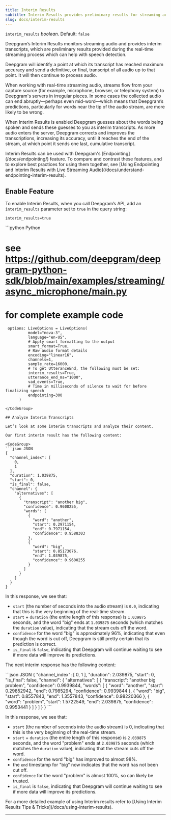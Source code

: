 ```yaml
---
title: Interim Results
subtitle: Interim Results provides preliminary results for streaming audio.
slug: docs/interim-results
---
```



`interim_results` *boolean*. Default: `false`

<div class="flex flex-row gap-2">
<Markdown src="../snippets/dep-pre-recorded.mdx" /> <Markdown src="../snippets/streaming.mdx" /> <Markdown src="../snippets/all-available-languages.mdx" />
</div>

Deepgram’s Interim Results monitors streaming audio and provides interim transcripts, which are preliminary results provided during the real-time streaming process which can help with speech detection.

Deepgram will identify a point at which its transcript has reached maximum accuracy and send a definitive, or final, transcript of all audio up to that point. It will then continue to process audio.

When working with real-time streaming audio, streams flow from your capture source (for example, microphone, browser, or telephony system) to Deepgram's servers in irregular pieces. In some cases the collected audio can end abruptly—perhaps even mid-word—which means that Deepgram’s predictions, particularly for words near the tip of the audio stream, are more likely to be wrong.

When Interim Results is enabled Deepgram guesses about the words being spoken and sends these guesses to you as interim transcripts. As more audio enters the server, Deepgram corrects and improves the transcriptions, increasing its accuracy, until it reaches the end of the stream, at which point it sends one last, cumulative transcript.

<Info>
  Interim Results can be used with Deepgram's [Endpointing](/docs/endpointing/) feature. To compare and contrast these features, and to explore best practices for using them together, see [Using Endpointing and Interim Results with Live Streaming Audio](/docs/understand-endpointing-interim-results).
</Info>

## Enable Feature

To enable Interim Results, when you call Deepgram’s API, add an `interim_results` parameter set to `true` in the query string:

`interim_results=true`

<CodeGroup>
  ```python Python

  # see https://github.com/deepgram/deepgram-python-sdk/blob/main/examples/streaming/async_microphone/main.py
  # for complete example code

     options: LiveOptions = LiveOptions(
              model="nova-3",
              language="en-US",
              # Apply smart formatting to the output
              smart_format=True,
              # Raw audio format details
              encoding="linear16",
              channels=1,
              sample_rate=16000,
              # To get UtteranceEnd, the following must be set:
              interim_results=True,
              utterance_end_ms="1000",
              vad_events=True,
              # Time in milliseconds of silence to wait for before finalizing speech
              endpointing=300
          )
  ```
</CodeGroup>

## Analyze Interim Transcripts

Let’s look at some interim transcripts and analyze their content.

Our first interim result has the following content:

<CodeGroup>
  ```json JSON
  {
    "channel_index": [
      0,
      1
    ],
    "duration": 1.039875,
    "start": 0,
    "is_final": false,
    "channel": {
      "alternatives": [
        {
          "transcript": "another big",
          "confidence": 0.9600255,
          "words": [
            {
              "word": "another",
              "start": 0.2971154,
              "end": 0.7971154,
              "confidence": 0.9588303
            },
            {
              "word": "big",
              "start": 0.85173076,
              "end": 1.039875,
              "confidence": 0.9600255
            }
          ]
        }
      ]
    }
  }
  ```
</CodeGroup>

In this response, we see that:

* `start` (the number of seconds into the audio stream) is `0.0`, indicating that this is the very beginning of the real-time stream.
* `start` + `duration` (the entire length of this response) is `1.039875` seconds, and the word "big" ends at `1.039875` seconds (which matches the `duration` value), indicating that the stream cuts off the word.
* `confidence` for the word "big" is approximately 96%, indicating that even though the word is cut off, Deepgram is still pretty certain that its prediction is correct.
* `is_final` is `false`, indicating that Deepgram will continue waiting to see if more data will improve its predictions.

The next interim response has the following content:

<CodeGroup>
  ```json JSON
  {
    "channel_index": [
      0,
      1
    ],
    "duration": 2.039875,
    "start": 0,
    "is_final": false,
    "channel": {
      "alternatives": [
        {
          "transcript": "another big problem",
          "confidence": 0.9939844,
          "words": [
            {
              "word": "another",
              "start": 0.29852942,
              "end": 0.7985294,
              "confidence": 0.9939844
            },
            {
              "word": "big",
              "start": 0.8557843,
              "end": 1.3557843,
              "confidence": 0.98220366
            },
            {
              "word": "problem",
              "start": 1.5722549,
              "end": 2.039875,
              "confidence": 0.9953441
            }
          ]
        }
      ]
    }
  }
  ```
</CodeGroup>

In this response, we see that:

* `start` (the number of seconds into the audio stream) is 0, indicating that this is the very beginning of the real-time stream.
* `start` + `duration` (the entire length of this response) is `2.039875` seconds, and the word "problem" ends at `2.039875` seconds (which matches the `duration` value), indicating that the stream cuts off the word.
* `confidence` for the word "big" has improved to almost 98%.
* the `end` timestamp for "big" now indicates that the word has not been cut off.
* `confidence` for the word "problem" is almost 100%, so can likely be trusted.
* `is_final` is `false`, indicating that Deepgram will continue waiting to see if more data will improve its predictions.

<Info>
  For a more detailed example of using Interim results refer to [Using Interim Results Tips & Tricks](/docs/using-interim-results).
</Info>

***
